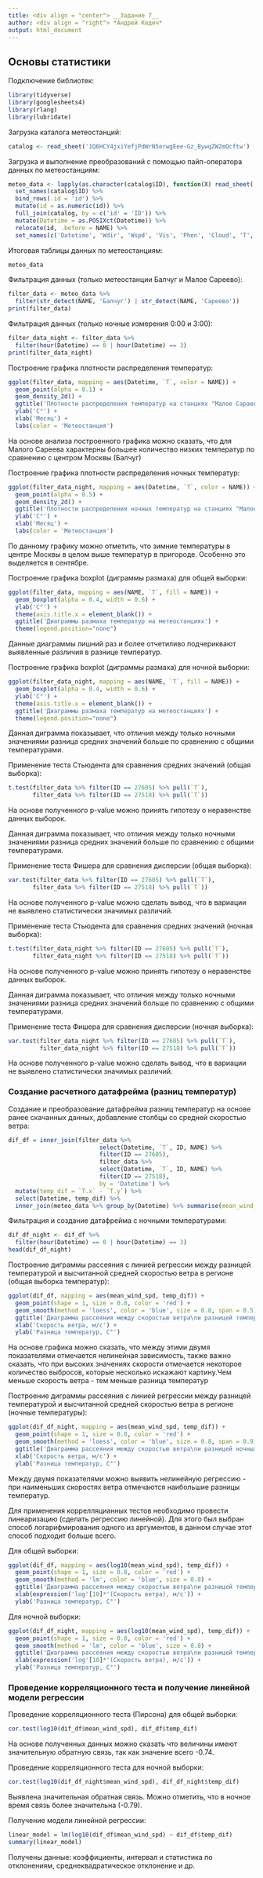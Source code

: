 ```yaml
---
title: <div align = "center"> __Задание 7__
author: <div align = "right"> *Андрей Кедич*
output: html_document
---
```


## Основы статистики

Подключение библиотек:
```r
library(tidyverse)
library(googlesheets4)
library(rlang)
library(lubridate)
```

Загрузка каталога метеостанций:
```r
catalog <- read_sheet('1Q6HCY4jxiYefjPdWrN5erwgEee-Gz_BywqZW2mQcftw')
```
Загрузка и выполнение преобразований с помощью пайп-оператора данных по метеостанциям:
```r
meteo_data <- lapply(as.character(catalog$ID), function(X) read_sheet('1FWC_YBrlINnjR5POC2kxa_LnLC7n5fFA90oNA7dLTP0', sheet = X, col_types = 'ccncccnninncnnnnncc')) %>% 
  set_names(catalog$ID) %>% 
  bind_rows(.id = 'id') %>% 
  mutate(id = as.numeric(id)) %>% 
  full_join(catalog, by = c('id' = 'ID')) %>% 
  mutate(Datetime = as.POSIXct(Datetime)) %>% 
  relocate(id, .before = NAME) %>% 
  set_names(c('Datetime', 'Wdir', 'Wspd', 'Vis', 'Phen', 'Cloud', 'T', 'Td', 'F', 'Te', 'Tes', 'Comf', 'P', "Po", 'Tmin', 'Tmax', 'R', 'R24', 'S', 'ID', 'NAME', 'LON', 'LAT', 'H'))
```

Итоговая таблицы данных по метеостанциям:
```r
meteo_data
```

Фильтрация данных (только метеостанции Балчуг и Малое Сареево):
```r
filter_data <- meteo_data %>% 
  filter(str_detect(NAME, 'Балчуг') | str_detect(NAME, 'Сареево'))
print(filter_data)
```

Фильтрация данных (только ночные измерения 0:00 и 3:00):
```r
filter_data_night <- filter_data %>% 
  filter(hour(Datetime) == 0 | hour(Datetime) == 3)
print(filter_data_night)
```

Построение графика плотности распределения температур:
```r
ggplot(filter_data, mapping = aes(Datetime, `T`, color = NAME)) +
  geom_point(alpha = 0.1) +
  geom_density_2d() +
  ggtitle('Плотности распределения температур на станциях "Малое Сараево", "Балчуг"') +
  ylab('C°') +
  xlab('Месяц') +
  labs(color = 'Метеостанция')
```

На основе анализа построенного графика можно сказать, что для Малого Сареева характерны большее количество низких температур по сравнению с центром Москвы (Балчуг)

Построение графика плотности распределения ночных температур:
```r
ggplot(filter_data_night, mapping = aes(Datetime, `T`, color = NAME)) +
  geom_point(alpha = 0.5) +
  geom_density_2d() +
  ggtitle('Плотности распределения ночных температур на станциях "Малое Сараево", "Балчуг"') +
  ylab('C°') +
  xlab('Месяц') +
  labs(color = 'Метеостанция')
```

По данному графику можно отметить, что зимние температуры в центре Москвы в целом выше температур в пригороде. Особенно это выделяется в сентябре.

Построение графика boxplot (диграммы размаха) для общей выборки:
```r
ggplot(filter_data, mapping = aes(NAME, `T`, fill = NAME)) +
  geom_boxplot(alpha = 0.4, width = 0.6) +
  ylab('C°') +
  theme(axis.title.x = element_blank()) +
  ggtitle('Диаграммы размаха температур на метеостанциях') +
  theme(legend.position="none")
```

Данные диаграммы лишний раз и более отчетиливо подчериквают выявленные различия в разнице температур.

Построение графика boxplot (диграммы размаха) для ночной выборки:
```r
ggplot(filter_data_night, mapping = aes(NAME, `T`, fill = NAME)) +
  geom_boxplot(alpha = 0.4, width = 0.6) +
  ylab('C°') +
  theme(axis.title.x = element_blank()) +
  ggtitle('Диаграммы размаха температур на метеостанциях') +
  theme(legend.position="none")
```

Данная диграмма показывает, что отличия между только ночными значениями разница средних значений больше по сравнению с общими температурами.

Применение теста Стьюдента для сравнения средних значений (общая выборка):
```r
t.test(filter_data %>% filter(ID == 27605) %>% pull(`T`),
       filter_data %>% filter(ID == 27518) %>% pull(`T`))
```

На основе полученного p-value можно принять гипотезу о неравенстве данных выборок.

Данная диграмма показывает, что отличия между только ночными значениями разница средних значений больше по сравнению с общими температурами.

Применение теста Фишера для сравнения дисперсии (общая выборка):
```r
var.test(filter_data %>% filter(ID == 27605) %>% pull(`T`),
       filter_data %>% filter(ID == 27518) %>% pull(`T`))
```

На основе полученного p-value можно сделать вывод, что в вариации не выявлено статистически значимых различий.

Применение теста Стьюдента для сравнения средних значений (ночная выборка):
```r
t.test(filter_data_night %>% filter(ID == 27605) %>% pull(`T`),
       filter_data_night %>% filter(ID == 27518) %>% pull(`T`))
```

На основе полученного p-value можно принять гипотезу о неравенстве данных выборок.

Данная диграмма показывает, что отличия между только ночными значениями разница средних значений больше по сравнению с общими температурами.

Применение теста Фишера для сравнения дисперсии (ночная выборка):
```r
var.test(filter_data_night %>% filter(ID == 27605) %>% pull(`T`), 
         filter_data_night %>% filter(ID == 27518) %>% pull(`T`))
```

На основе полученного p-value можно сделать вывод, что в вариации не выявлено статистически значимых различий.

### Создание расчетного датафрейма (разниц температур)

Создание и преобразование датафрейма разниц температур на основе ранее скачанных данных, добавление столбцы со средней скоростью ветра:
```r
dif_df = inner_join(filter_data %>% 
                          select(Datetime, `T`, ID, NAME) %>% 
                          filter(ID == 27605),
                          filter_data %>% 
                          select(Datetime, `T`, ID, NAME) %>% 
                          filter(ID == 27518),
                          by = 'Datetime') %>% 
  mutate(temp_dif = `T.x` - `T.y`) %>% 
  select(Datetime, temp_dif) %>% 
  inner_join(meteo_data %>% group_by(Datetime) %>% summarise(mean_wind_spd = round(mean(Wspd, na.rm = T), 2)))
```

Фильтрация и создание датафрейма с ночными температурами:
```r
dif_df_night <- dif_df %>% 
  filter(hour(Datetime) == 0 | hour(Datetime) == 3)
head(dif_df_night)
```

Построение диграммы рассеяния с линией регрессии между разницей температурой и высчитанной средней скоростью ветра в регионе (общая выборка температур):
```r
ggplot(dif_df, mapping = aes(mean_wind_spd, temp_dif)) +
  geom_point(shape = 1, size = 0.8, color = 'red') +
  geom_smooth(method = 'loess', color = 'blue', size = 0.8, span = 0.5) +
  ggtitle('Диаграмма рассеяния между скоростью ветра\nи разницей температур (Малое Сареево и Балчуг)') +
  xlab('Скорость ветра, м/с') +
  ylab('Разница температур, C°')
```

На основе графика можно сказать, что между этими двумя показателями отмечается нелинейная зависимость, также важно сказать, что при высоких значениях скорости отмечается некоторое количество выбросов, которые несколько искажают картину.Чем меньше скорость ветра - тем меньше разница температур

Построение диграммы рассеяния с линией регрессии между разницей температурой и высчитанной средней скоростью ветра в регионе (ночные температуры):
```r
ggplot(dif_df_night, mapping = aes(mean_wind_spd, temp_dif)) +
  geom_point(shape = 1, size = 0.8, color = 'red') +
  geom_smooth(method = 'loess', color = 'blue', size = 0.8, span = 0.9) +
  ggtitle('Диаграмма рассеяния между скоростью ветра\nи разницей ночных температур (Малое Сареево и Балчуг)') +
  xlab('Скорость ветра, м/с') +
  ylab('Разница температур, C°')
```

Между двумя показателями можно выявить нелинейную регрессию - при наименьших скоростях ветра отмечаются наибольшие разницы температур.

Для применения коррелляцианных тестов необходимо провести линеаризацию (сделать регрессию линейной). Для этого был выбран способ логарифмирования одного из аргументов, в данном случае этот способ подходит больше всего.

Для общей выборки:
```r
ggplot(dif_df, mapping = aes(log10(mean_wind_spd), temp_dif)) +
  geom_point(shape = 1, size = 0.8, color = 'red') +
  geom_smooth(method = 'lm', color = 'blue', size = 0.8) +
  ggtitle('Диаграмма рассеяния между скоростью ветра\nи разницей температур (Малое Сареево и Балчуг)') +
  xlab(expression('log'[10]*'(Скорость ветра), м/с')) +
  ylab('Разница температур, C°')
```

Для ночной выборки:
```r
ggplot(dif_df_night, mapping = aes(log10(mean_wind_spd), temp_dif)) +
  geom_point(shape = 1, size = 0.8, color = 'red') +
  geom_smooth(method = 'lm', color = 'blue', size = 0.8) +
  ggtitle('Диаграмма рассеяния между скоростью ветра\nи разницей температур (Малое Сареево и Балчуг)') +
  xlab(expression('log'[10]*'(Скорость ветра), м/с')) +
  ylab('Разница температур, C°')  
```

### Проведение корреляционного теста и получение линейной модели регрессии

Проведение корреляционного теста (Пирсона) для общей выборки:
```r
cor.test(log10(dif_df$mean_wind_spd), dif_df$temp_dif)
```

На основе полученных данных можно сказать что величины имеют значительную обратную связь, так как значение всего -0.74.

Проведение корреляционного теста для ночной выборки:
```r
cor.test(log10(dif_df_night$mean_wind_spd), dif_df_night$temp_dif)
```

Выявлена значительная обратная связь. Можно отметить, что в ночное время связь более значительна (-0.79).

Получение модели линейной регрессии:
```r
linear_model = lm(log10(dif_df$mean_wind_spd) ~ dif_df$temp_dif)
summary(linear_model)
```

Получены данные: коэффициенты, интервал и статистика по отклонениям, среднеквадратическое отклонение и др.
